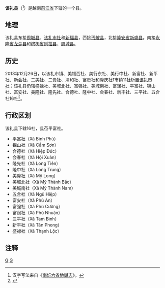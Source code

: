 {{Infobox Settlement
|name                   = 该礼县
|settlement_type        = 县
|official_name          = 
|other_name             = 
|native_name            = {{lang|vi|Huyện Cai Lậy}}
|nickname               = 
|motto                  = 
|image_skyline          = Tân Phong, Cai Lậy, Tiền Giang, Vietnam - panoramio (14).jpg
|imagesize              = 
|image_caption          = 
|image_flag             = 
|flag_size              = 
|image_seal             = 
|seal_size              = 
|image_shield           = 
|shield_size            = 
|image_blank_emblem     = 
|blank_emblem_size      = 
|image_map              = {{Infobox mapframe|frame-width=250|zoom=10}}
|mapsize                = 
|map_caption            = 
|image_map1             = 
|mapsize1               = 
|map_caption1           = 
|pushpin_map            = Vietnam
|pushpin_label_position = bottom
|pushpin_map_caption    = 
|pushpin_map1           = 
|pushpin_label_position1= 
|pushpin_map_caption1   = 
|subdivision_type       = 国家
|subdivision_name       = {{flag|Vietnam}}
|subdivision_type1      = [[越南行政区划|省]]
|subdivision_name1      = [[前江省|前江省]]
|subdivision_type2      = 行政区划
|subdivision_name2      = 16社
|subdivision_type3      = 
|subdivision_name3      = 
|seat_type              = 县莅
|seat                   = {{link-vi|平富社|Bình Phú, huyện Cai Lậy}}
|government_type        = 
|leader_title           = 
|leader_name            = 
|leader_title1          = 
|leader_name1           = 
|established_title      = 
|established_date       = 
|area_magnitude         = 
|unit_pref              = 
|area_footnotes         = 
|area_total_km2         = 295.99
|area_land_km2          = 
|area_water_km2         = 
|area_water_percent     = 
|area_urban_km2         = 
|area_metro_km2         = 
|population_as_of       = 2018年
|population_footnotes   = 
|population_note        = 
|population_total       = 242757
|population_density_km2 = auto
|population_metro             = 
|population_density_metro_km2 = 
|population_urban             = 
|population_density_urban_km2 = 
|timezone               = [[越南标准时间|越南标准时间]]
|utc_offset             = +7
|elevation_footnotes    = 
|elevation_m            = 
|coor_type              = 
|coordinates            = 
|postal_code_type       = 
|postal_code            = 
|area_code              = 
|website                = [http://cailay.tiengiang.gov.vn 该礼县电子信息门户网站]
|footnotes              = 
}}
'''该礼县'''（{{vie|v='''Huyện Cai Lậy'''|hn=縣該禮}}<ref>汉字写法来自《[[南圻六省地舆志|南圻六省地舆志]]》。</ref>）是越南[[前江省|前江省]]下辖的一个县。

==地理==
该礼县东接[[周城县_(前江省)|周城县]]、[[该礼市社|该礼市社]]和[[新福县|新福县]]，西接[[丐𦨭县|丐𦨭县]]，北接[[隆安省|隆安省]][[新盛县|新盛县]]，南接[[永隆省|永隆省]][[龙湖县|龙湖县]]和[[槟椥省|槟椥省]][[则拉县|则拉县]]、[[周城县_(槟椥省)|周城县]]。

==历史==
2013年12月26日，以该礼市镇、美福西社、美行东社、美行中社、新富社、新平社、新会社、二美社、二贵社、清和社、富贵社和隆庆社1市镇11社析置[[该礼市社|该礼市社]]；该礼县仍辖盛禄社、美城北社、富强社、美城南社、富润社、平富社、锦山社、富安社、美隆社、隆先社、合德社、隆中社、会春社、新丰社、三平社、五合社16社<ref>{{Cite web |url=https://thuvienphapluat.vn/van-ban/Bo-may-hanh-chinh/Nghi-quyet-130-NQ-CP-nam-2013-dieu-chinh-dia-gioi-hanh-chinh-Cai-Lay-Tien-Giang-217964.aspx |title=Nghị quyết 130/NQ-CP năm 2013 điều chỉnh địa giới hành chính huyện Cai Lậy để thành lập thị xã Cai Lậy và huyện Cai Lậy còn lại; thành lập các phường thuộc thị xã Cai Lậy, tỉnh Tiền Giang do Chính phủ ban hành |accessdate=2020-04-22 |archive-date=2020-04-01 |archive-url=https://web.archive.org/web/20200401174116/https://thuvienphapluat.vn/van-ban/Bo-may-hanh-chinh/Nghi-quyet-130-NQ-CP-nam-2013-dieu-chinh-dia-gioi-hanh-chinh-Cai-Lay-Tien-Giang-217964.aspx |dead-url=no }}</ref>。

==行政区划==
该礼县下辖16社，县莅平富社。
*平富社（Xã Bình Phú）
*锦山社（Xã Cẩm Sơn）
*合德社（Xã Hiệp Đức）
*会春社（Xã Hội Xuân）
*隆先社（Xã Long Tiên）
*隆中社（Xã Long Trung）
*美隆社（Xã Mỹ Long）
*美城北社（Xã Mỹ Thành Bắc）
*美城南社（Xã Mỹ Thành Nam）
*五合社（Xã Ngũ Hiệp）
*富安社（Xã Phú An）
*富强社（Xã Phú Cường）
*富润社（Xã Phú Nhuận）
*三平社（Xã Tam Bình）
*新丰社（Xã Tân Phong）
*盛禄社（Xã Thạnh Lộc）

==注释==
{{reflist}}

{{前江省行政区划}}
{{越南九龙江三角洲之县市镇区域划分}}

[[Category:越南县份|G]]
[[Category:前江省|G]]